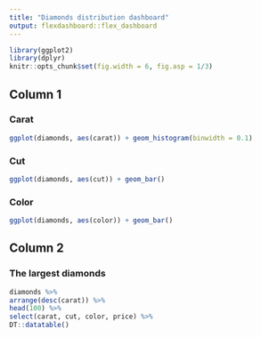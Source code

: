 ```yaml
---
title: "Diamonds distribution dashboard"
output: flexdashboard::flex_dashboard
---
```

```r
library(ggplot2)
library(dplyr)
knitr::opts_chunk$set(fig.width = 6, fig.asp = 1/3)
```
## Column 1
### Carat
```r
ggplot(diamonds, aes(carat)) + geom_histogram(binwidth = 0.1)
```
### Cut
```r
ggplot(diamonds, aes(cut)) + geom_bar()
```
### Color
```r
ggplot(diamonds, aes(color)) + geom_bar()
```
## Column 2
### The largest diamonds
```r
diamonds %>%
arrange(desc(carat)) %>%
head(100) %>%
select(carat, cut, color, price) %>%
DT::datatable()
```